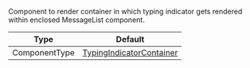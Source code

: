 Component to render container in which typing indicator gets rendered within enclosed MessageList component.

| Type          | Default                                                                                                                                                     |
| ------------- | ----------------------------------------------------------------------------------------------------------------------------------------------------------- |
| ComponentType | [TypingIndicatorContainer](https://github.com/GetStream/stream-chat-react-native/blob/main/package/src/components/MessageList/TypingIndicatorContainer.tsx) |
